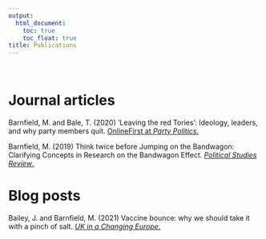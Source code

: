 ```yaml
---
output:
  html_document: 
    toc: true
    toc_float: true
title: Publications
---
```

   
<br />   
         
         
# Journal articles

Barnfield, M. and Bale, T. (2020) ‘Leaving the red Tories’: Ideology, leaders, and why party members quit. [OnlineFirst at *Party Politics*.](https://journals.sagepub.com/doi/full/10.1177/1354068820962035)

Barnfield, M. (2019) Think twice before Jumping on the Bandwagon: Clarifying Concepts in Research on the Bandwagon Effect. [*Political Studies Review*.](https://journals.sagepub.com/doi/full/10.1177/1478929919870691)

# Blog posts

Bailey, J. and Barnfield, M. (2021) Vaccine bounce: why we should take it with a pinch of salt. [*UK in a Changing Europe*.](https://ukandeu.ac.uk/vaccine-bounce-why-we-should-take-it-with-a-pinch-of-salt/)